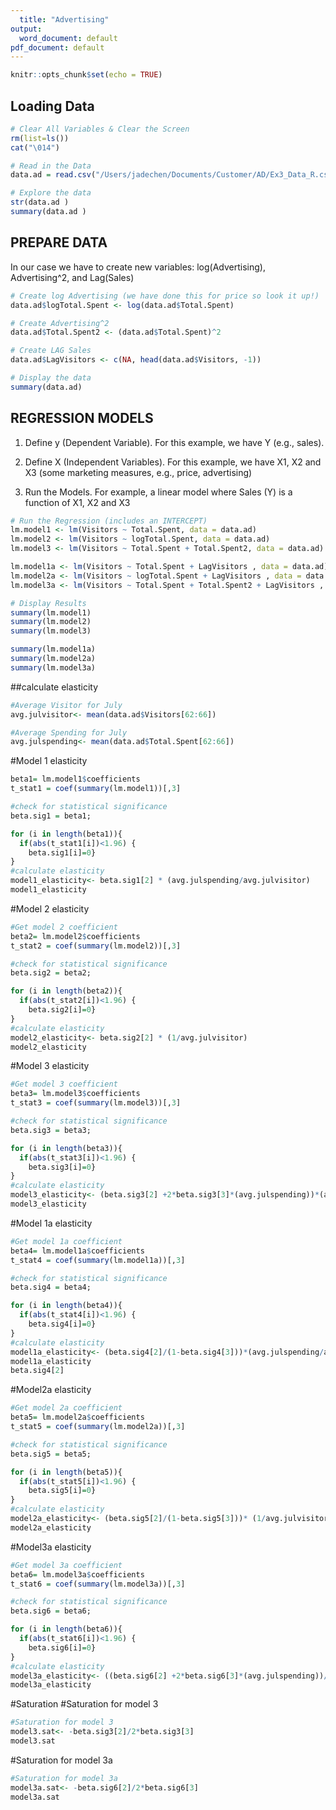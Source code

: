 ```yaml
---
  title: "Advertising"
output:
  word_document: default
pdf_document: default
---
```

  
  ```r
knitr::opts_chunk$set(echo = TRUE)
```

## Loading Data 

```r

# Clear All Variables & Clear the Screen
rm(list=ls())
cat("\014")

# Read in the Data
data.ad = read.csv("/Users/jadechen/Documents/Customer/AD/Ex3_Data_R.csv")

# Explore the data
str(data.ad )
summary(data.ad )
```

## PREPARE DATA

In our case we have to create new variables: log(Advertising), Advertising^2, and Lag(Sales)

```r

# Create log Advertising (we have done this for price so look it up!)
data.ad$logTotal.Spent <- log(data.ad$Total.Spent)

# Create Advertising^2
data.ad$Total.Spent2 <- (data.ad$Total.Spent)^2

# Create LAG Sales
data.ad$LagVisitors <- c(NA, head(data.ad$Visitors, -1))

# Display the data
summary(data.ad)
```

## REGRESSION MODELS

1) Define y (Dependent Variable). For this example, we have Y (e.g., sales).

2) Define X (Independent Variables). For this example, we have X1, X2 and X3 (some marketing measures, e.g., price, advertising)

3) Run the Models. For example, a linear model where Sales (Y) is a function of X1, X2 and X3

```r

# Run the Regression (includes an INTERCEPT)
lm.model1 <- lm(Visitors ~ Total.Spent, data = data.ad)
lm.model2 <- lm(Visitors ~ logTotal.Spent, data = data.ad)
lm.model3 <- lm(Visitors ~ Total.Spent + Total.Spent2, data = data.ad)

lm.model1a <- lm(Visitors ~ Total.Spent + LagVisitors , data = data.ad)
lm.model2a <- lm(Visitors ~ logTotal.Spent + LagVisitors , data = data.ad)
lm.model3a <- lm(Visitors ~ Total.Spent + Total.Spent2 + LagVisitors , data = data.ad)

# Display Results
summary(lm.model1)
summary(lm.model2)
summary(lm.model3)

summary(lm.model1a)
summary(lm.model2a)
summary(lm.model3a)
```

##calculate elasticity
```r
#Average Visitor for July
avg.julvisitor<- mean(data.ad$Visitors[62:66])

#Average Spending for July
avg.julspending<- mean(data.ad$Total.Spent[62:66])
```
#Model 1 elasticity
```r
beta1= lm.model1$coefficients
t_stat1 = coef(summary(lm.model1))[,3]

#check for statistical significance
beta.sig1 = beta1;

for (i in length(beta1)){
  if(abs(t_stat1[i])<1.96) {
    beta.sig1[i]=0}
}
#calculate elasticity
model1_elasticity<- beta.sig1[2] * (avg.julspending/avg.julvisitor)
model1_elasticity
```
#Model 2 elasticity
```r
#Get model 2 coefficient
beta2= lm.model2$coefficients
t_stat2 = coef(summary(lm.model2))[,3]

#check for statistical significance
beta.sig2 = beta2;

for (i in length(beta2)){
  if(abs(t_stat2[i])<1.96) {
    beta.sig2[i]=0}
}
#calculate elasticity
model2_elasticity<- beta.sig2[2] * (1/avg.julvisitor)
model2_elasticity
```
#Model 3 elasticity
```r
#Get model 3 coefficient
beta3= lm.model3$coefficients
t_stat3 = coef(summary(lm.model3))[,3]

#check for statistical significance
beta.sig3 = beta3;

for (i in length(beta3)){
  if(abs(t_stat3[i])<1.96) {
    beta.sig3[i]=0}
}
#calculate elasticity
model3_elasticity<- (beta.sig3[2] +2*beta.sig3[3]*(avg.julspending))*(avg.julspending/avg.julvisitor)
model3_elasticity
```
#Model 1a elasticity
```r
#Get model 1a coefficient
beta4= lm.model1a$coefficients
t_stat4 = coef(summary(lm.model1a))[,3]

#check for statistical significance
beta.sig4 = beta4;

for (i in length(beta4)){
  if(abs(t_stat4[i])<1.96) {
    beta.sig4[i]=0}
}
#calculate elasticity
model1a_elasticity<- (beta.sig4[2]/(1-beta.sig4[3]))*(avg.julspending/avg.julvisitor)
model1a_elasticity
beta.sig4[2]
```
#Model2a elasticity
```r
#Get model 2a coefficient
beta5= lm.model2a$coefficients
t_stat5 = coef(summary(lm.model2a))[,3]

#check for statistical significance
beta.sig5 = beta5;

for (i in length(beta5)){
  if(abs(t_stat5[i])<1.96) {
    beta.sig5[i]=0}
}
#calculate elasticity
model2a_elasticity<- (beta.sig5[2]/(1-beta.sig5[3]))* (1/avg.julvisitor)
model2a_elasticity
```
#Model3a elasticity
```r
#Get model 3a coefficient
beta6= lm.model3a$coefficients
t_stat6 = coef(summary(lm.model3a))[,3]

#check for statistical significance
beta.sig6 = beta6;

for (i in length(beta6)){
  if(abs(t_stat6[i])<1.96) {
    beta.sig6[i]=0}
}
#calculate elasticity
model3a_elasticity<- ((beta.sig6[2] +2*beta.sig6[3]*(avg.julspending))/(1-beta.sig6[4]))*(avg.julspending/avg.julvisitor)
model3a_elasticity
```

#Saturation
#Saturation for model 3
```r
#Saturation for model 3
model3.sat<- -beta.sig3[2]/2*beta.sig3[3]
model3.sat
```
#Saturation for model 3a
```r
#Saturation for model 3a
model3a.sat<- -beta.sig6[2]/2*beta.sig6[3]
model3a.sat

```